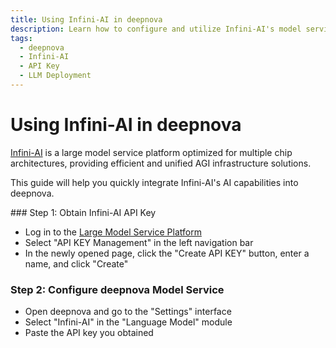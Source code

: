 ```yaml
---
title: Using Infini-AI in deepnova
description: Learn how to configure and utilize Infini-AI's model services in deepnova.
tags:
  - deepnova
  - Infini-AI
  - API Key
  - LLM Deployment
---
```


# Using Infini-AI in deepnova

[Infini-AI](https://cloud.infini-ai.com/) is a large model service platform optimized for multiple chip architectures, providing efficient and unified AGI infrastructure solutions.

This guide will help you quickly integrate Infini-AI's AI capabilities into deepnova.

<Steps>
  ### Step 1: Obtain Infini-AI API Key

  - Log in to the [Large Model Service Platform](https://cloud.infini-ai.com/genstudio/model)
  - Select "API KEY Management" in the left navigation bar
  - In the newly opened page, click the "Create API KEY" button, enter a name, and click "Create"

  ### Step 2: Configure deepnova Model Service

  - Open deepnova and go to the "Settings" interface
  - Select "Infini-AI" in the "Language Model" module
  - Paste the API key you obtained
</Steps>
